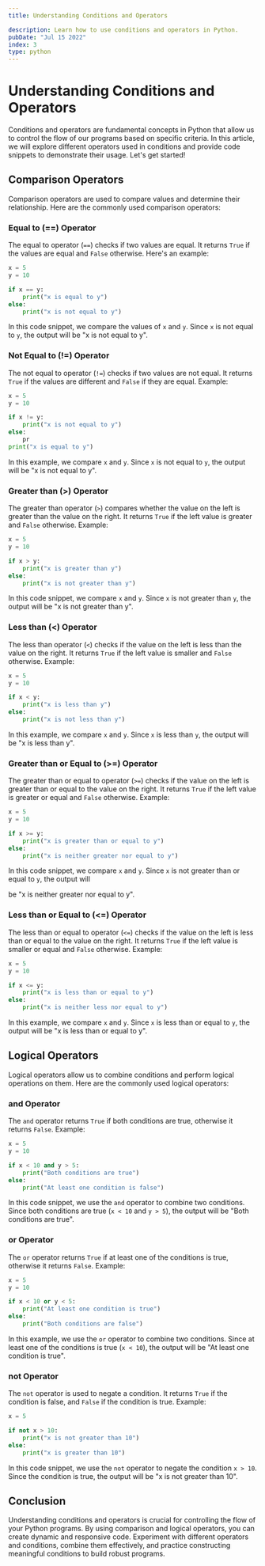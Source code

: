 ```yaml
---
title: Understanding Conditions and Operators

description: Learn how to use conditions and operators in Python.
pubDate: "Jul 15 2022"
index: 3
type: python
---
```


# Understanding Conditions and Operators

Conditions and operators are fundamental concepts in Python that allow us to control the flow of our programs based on specific criteria. In this article, we will explore different operators used in conditions and provide code snippets to demonstrate their usage. Let's get started!

## Comparison Operators

Comparison operators are used to compare values and determine their relationship. Here are the commonly used comparison operators:

### Equal to (==) Operator

The equal to operator (`==`) checks if two values are equal. It returns `True` if the values are equal and `False` otherwise. Here's an example:

```python
x = 5
y = 10

if x == y:
    print("x is equal to y")
else:
    print("x is not equal to y")
```

In this code snippet, we compare the values of `x` and `y`. Since `x` is not equal to `y`, the output will be "x is not equal to y".

### Not Equal to (!=) Operator

The not equal to operator (`!=`) checks if two values are not equal. It returns `True` if the values are different and `False` if they are equal. Example:

```python
x = 5
y = 10

if x != y:
    print("x is not equal to y")
else:
    pr
print("x is equal to y")
```

In this example, we compare `x` and `y`. Since `x` is not equal to `y`, the output will be "x is not equal to y".

### Greater than (>) Operator

The greater than operator (`>`) compares whether the value on the left is greater than the value on the right. It returns `True` if the left value is greater and `False` otherwise. Example:

```python
x = 5
y = 10

if x > y:
    print("x is greater than y")
else:
    print("x is not greater than y")
```

In this code snippet, we compare `x` and `y`. Since `x` is not greater than `y`, the output will be "x is not greater than y".

### Less than (\<) Operator

The less than operator (`<`) checks if the value on the left is less than the value on the right. It returns `True` if the left value is smaller and `False` otherwise. Example:

```python
x = 5
y = 10

if x < y:
    print("x is less than y")
else:
    print("x is not less than y")
```

In this example, we compare `x` and `y`. Since `x` is less than `y`, the output will be "x is less than y".

### Greater than or Equal to (>=) Operator

The greater than or equal to operator (`>=`) checks if the value on the left is greater than or equal to the value on the right. It returns `True` if the left value is greater or equal and `False` otherwise. Example:

```python
x = 5
y = 10

if x >= y:
    print("x is greater than or equal to y")
else:
    print("x is neither greater nor equal to y")
```

In this code snippet, we compare `x` and `y`. Since `x` is not greater than or equal to `y`, the output will

be "x is neither greater nor equal to y".

### Less than or Equal to (\<\=) Operator

The less than or equal to operator (`<=`) checks if the value on the left is less than or equal to the value on the right. It returns `True` if the left value is smaller or equal and `False` otherwise. Example:

```python
x = 5
y = 10

if x <= y:
    print("x is less than or equal to y")
else:
    print("x is neither less nor equal to y")
```

In this example, we compare `x` and `y`. Since `x` is less than or equal to `y`, the output will be "x is less than or equal to y".

## Logical Operators

Logical operators allow us to combine conditions and perform logical operations on them. Here are the commonly used logical operators:

### and Operator

The `and` operator returns `True` if both conditions are true, otherwise it returns `False`. Example:

```python
x = 5
y = 10

if x < 10 and y > 5:
    print("Both conditions are true")
else:
    print("At least one condition is false")
```

In this code snippet, we use the `and` operator to combine two conditions. Since both conditions are true (`x < 10` and `y > 5`), the output will be "Both conditions are true".

### or Operator

The `or` operator returns `True` if at least one of the conditions is true, otherwise it returns `False`. Example:

```python
x = 5
y = 10

if x < 10 or y < 5:
    print("At least one condition is true")
else:
    print("Both conditions are false")
```

In this example, we use the `or` operator to combine two conditions. Since at least one of the conditions is true (`x < 10`), the output will be "At least one condition is true".

### not Operator

The `not` operator is used to negate a condition. It returns `True` if the condition is false, and `False` if the condition is true. Example:

```python
x = 5

if not x > 10:
    print("x is not greater than 10")
else:
    print("x is greater than 10")
```

In this code snippet, we use the `not` operator to negate the condition `x > 10`. Since the condition is true, the output will be "x is not greater than 10".

## Conclusion

Understanding conditions and operators is crucial for controlling the flow of your Python programs. By using comparison and logical operators, you can create dynamic and responsive code. Experiment with different operators and conditions, combine them effectively, and practice constructing meaningful conditions to build robust programs.
